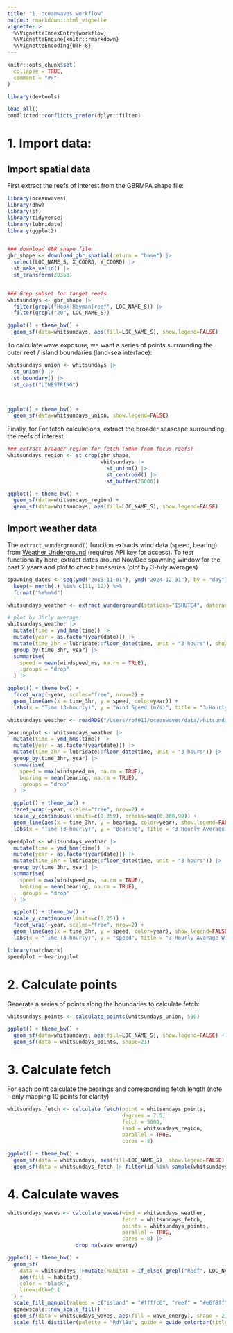 ```yaml
---
title: "1. oceanwaves workflow"
output: rmarkdown::html_vignette
vignette: >
  %\VignetteIndexEntry{workflow}
  %\VignetteEngine{knitr::rmarkdown}
  %\VignetteEncoding{UTF-8}
---
```


```r
knitr::opts_chunk$set(
  collapse = TRUE,
  comment = "#>"
)
```

```r
library(devtools)

load_all()
conflicted::conflicts_prefer(dplyr::filter)
```

# 1. Import data:

## Import spatial data

First extract the reefs of interest from the GBRMPA shape file:

```r

library(oceanwaves)
library(dhw)
library(sf)
library(tidyverse)
library(lubridate)
library(ggplot2)


### download GBR shape file
gbr_shape <- download_gbr_spatial(return = "base") |>
  select(LOC_NAME_S, X_COORD, Y_COORD) |> 
  st_make_valid() |> 
  st_transform(20353)


### Grep subset for target reefs
whitsundays <- gbr_shape |> 
  filter(grepl("Hook|Hayman|reef", LOC_NAME_S)) |> 
  filter(grepl("20", LOC_NAME_S))

ggplot() + theme_bw() +
  geom_sf(data=whitsundays, aes(fill=LOC_NAME_S), show.legend=FALSE)

```

To calculate wave exposure, we want a series of points surrounding the outer reef / island boundaries (land-sea interface):

```r

whitsundays_union <- whitsundays |>
  st_union() |>
  st_boundary() |>
  st_cast("LINESTRING")



ggplot() + theme_bw() +
  geom_sf(data=whitsundays_union, show.legend=FALSE)
```

Finally, for For fetch calculations, extract the broader seascape surrounding the reefs of interest:

```r

### extract broader region for fetch (50km from focus reefs)
whitsundays_region <- st_crop(gbr_shape, 
                              whitsundays |>
                                st_union() |> 
                                st_centroid() |> 
                                st_buffer(20000))

ggplot() + theme_bw() +
  geom_sf(data=whitsundays_region) +
  geom_sf(data=whitsundays, aes(fill=LOC_NAME_S), show.legend=FALSE)

```

## Import weather data

The `extract_wunderground()` function extracts wind data (speed, bearing) from [Weather Underground](http://wunderground.com) (requires API key for access). To test functionality here, extract dates around Nov/Dec spawning window for the past 2 years and plot to check timeseries (plot by 3-hrly averages)

```r

spawning_dates <- seq(ymd("2018-11-01"), ymd("2024-12-31"), by = "day") %>%
  keep(~ month(.) %in% c(11, 12)) %>%
  format("%Y%m%d")

whitsundays_weather <- extract_wunderground(stations="ISHUTE4", daterange = spawning_dates, apikey="5cada843ef8e4f39ada843ef8e4f392d")

# plot by 3hrly average:
whitsundays_weather |>  
  mutate(time = ymd_hms(time)) |> 
  mutate(year = as.factor(year(date))) |> 
  mutate(time_3hr = lubridate::floor_date(time, unit = "3 hours"), show.legend=FALSE) |> 
  group_by(time_3hr, year) |> 
  summarise(
    speed = mean(windspeed_ms, na.rm = TRUE),
    .groups = "drop"
  ) |> 

ggplot() + theme_bw() +
  facet_wrap(~year, scales="free", nrow=2) +
  geom_line(aes(x = time_3hr, y = speed, color=year)) +
  labs(x = "Time (3-hourly)", y = "Wind Speed (m/s)", title = "3-Hourly Average Wind Speed") 


```


```r

whitsundays_weather <- readRDS("/Users/rof011/oceanwaves/data/whitsundays_weather.rds") 

bearingplot <- whitsundays_weather |>  
  mutate(time = ymd_hms(time)) |> 
  mutate(year = as.factor(year(date))) |> 
  mutate(time_3hr = lubridate::floor_date(time, unit = "3 hours")) |> 
  group_by(time_3hr, year) |> 
  summarise(
    speed = max(windspeed_ms, na.rm = TRUE),
    bearing = mean(bearing, na.rm = TRUE),
    .groups = "drop"
  ) |> 

  ggplot() + theme_bw() +
  facet_wrap(~year, scales="free", nrow=2) +
  scale_y_continuous(limits=c(0,359), breaks=seq(0,360,90)) +
  geom_line(aes(x = time_3hr, y = bearing, color=year), show.legend=FALSE) +
  labs(x = "Time (3-hourly)", y = "Bearing", title = "3-Hourly Average Wind Bearing") 

speedplot <- whitsundays_weather |>  
  mutate(time = ymd_hms(time)) |> 
  mutate(year = as.factor(year(date))) |> 
  mutate(time_3hr = lubridate::floor_date(time, unit = "3 hours")) |> 
  group_by(time_3hr, year) |> 
  summarise(
    speed = max(windspeed_ms, na.rm = TRUE),
    bearing = mean(bearing, na.rm = TRUE),
    .groups = "drop"
  ) |> 

  ggplot() + theme_bw() +
  scale_y_continuous(limits=c(0,25)) +
  facet_wrap(~year, scales="free", nrow=2) +
  geom_line(aes(x = time_3hr, y = speed, color=year), show.legend=FALSE) +
  labs(x = "Time (3-hourly)", y = "speed", title = "3-Hourly Average Wind Speed") 

library(patchwork)
speedplot + bearingplot

```

# 2. Calculate points

Generate a series of points along the boundaries to calculate fetch:

```r

whitsundays_points <- calculate_points(whitsundays_union, 500)

ggplot() + theme_bw() +
  geom_sf(data=whitsundays, aes(fill=LOC_NAME_S), show.legend=FALSE) +
  geom_sf(data = whitsundays_points, shape=21) 


```

# 3. Calculate fetch

For each point calculate the bearings and corresponding fetch length (note - only mapping 10 points for clarity)

```r

whitsundays_fetch <- calculate_fetch(point = whitsundays_points, 
                                     degrees = 7.5, 
                                     fetch = 5000, 
                                     land = whitsundays_region, 
                                     parallel = TRUE, 
                                     cores = 8)

ggplot() + theme_bw() +
  geom_sf(data = whitsundays, aes(fill=LOC_NAME_S), show.legend=FALSE) +
  geom_sf(data = whitsundays_fetch |> filter(id %in% sample(whitsundays_fetch$id, 10)), linewidth=0.2, show.legend=FALSE) 

```


# 4. Calculate waves

```r

whitsundays_waves <- calculate_waves(wind = whitsundays_weather, 
                                     fetch = whitsundays_fetch, 
                                     points = whitsundays_points, 
                                     parallel = TRUE, 
                                     cores = 8) |> 
                      drop_na(wave_energy)

ggplot() + theme_bw() +
  geom_sf(
    data = whitsundays |>mutate(habitat = if_else(!grepl("Reef", LOC_NAME_S), "island", "reef")),
    aes(fill = habitat),
    color = "black",
    linewidth=0.1
  ) +
  scale_fill_manual(values = c("island" = "#ffffc0", "reef" = "#e6f8ff")) +
  ggnewscale::new_scale_fill() +
  geom_sf(data = whitsundays_waves, aes(fill = wave_energy), shape = 21, size = 3) +
  scale_fill_distiller(palette = "RdYlBu", guide = guide_colorbar(title = "Wave Energy"))


```
